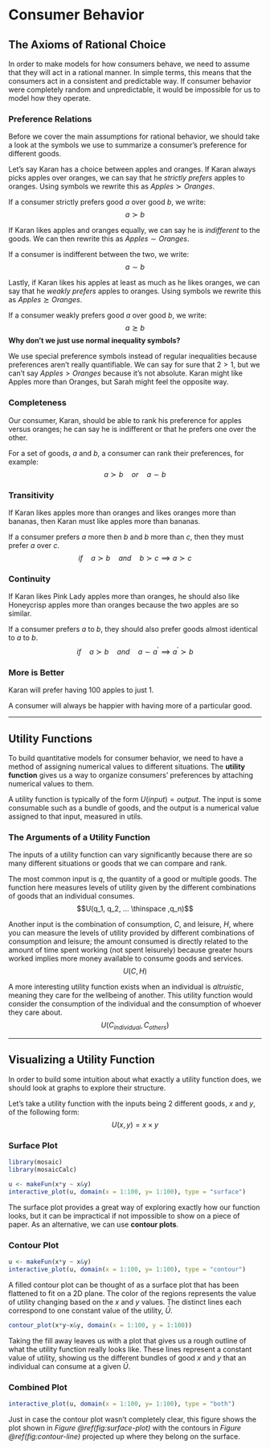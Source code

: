 # Consumer Behavior

## The Axioms of Rational Choice

In order to make models for how consumers behave, we need to assume that they will act in a rational manner. In simple terms, this means that the consumers act in a consistent and predictable way. If consumer behavior were completely random and unpredictable, it would be impossible for us to model how they operate.

### Preference Relations {-}

Before we cover the main assumptions for rational behavior, we should take a look at the symbols we use to summarize a consumer's preference for different goods.

Let's say Karan has a choice between apples and oranges. If Karan always picks apples over oranges, we can say that he *strictly prefers* apples to oranges. Using symbols we rewrite this as $Apples \succ Oranges$.

If a consumer strictly prefers good *a* over good *b*, we write: 
$$a \succ b$$ 

If Karan likes apples and oranges equally, we can say he is *indifferent* to the goods. We can then rewrite this as $Apples \sim Oranges$.

If a consumer is indifferent between the two, we write:
$$a \sim b$$

Lastly, if Karan likes his apples at least as much as he likes oranges, we can say that he *weakly prefers* apples to oranges. Using symbols we rewrite this as $Apples \succsim Oranges$.

If a consumer weakly prefers good *a* over good *b*, we write:
$$a \succsim b$$
**Why don't we just use normal inequality symbols? **

We use special preference symbols instead of regular inequalities because preferences aren't really quantifiable. We can say for sure that $2 \gt 1$, but we can't say $Apples \gt Oranges$ because it's not absolute. Karan might like Apples more than Oranges, but Sarah might feel the opposite way.

### Completeness 

Our consumer, Karan, should be able to rank his preference for apples versus oranges; he can say he is indifferent or that he prefers one over the other.

For a set of goods, *a* and *b*, a consumer can rank their preferences, for example:
$$a \succ b \quad or \quad a \sim b$$

### Transitivity 

If Karan likes apples more than oranges and likes oranges more than bananas, then Karan must like apples more than bananas.

If a consumer prefers *a* more then *b* and *b* more than *c*, then they must prefer *a* over *c*. 
$$if \quad a \succ b \quad and \quad b \succ c \implies a \succ c$$

### Continuity 

If Karan likes Pink Lady apples more than oranges, he should also like Honeycrisp apples more than oranges because the two apples are so similar.

If a consumer prefers *a* to *b*, they should also prefer goods almost identical to *a* to *b*.
$$if \quad a \succ b \quad and \quad a \sim a^{\prime} \implies a^{\prime} \succ b$$

### More is Better

Karan will prefer having 100 apples to just 1. 

A consumer will always be happier with having more of a particular good.

---

## Utility Functions

To build quantitative models for consumer behavior, we need to have a method of assigning numerical values to different situations. The **utility function** gives us a way to organize consumers' preferences by attaching numerical values to them.

A utility function is typically of the form $U(input)= output$. The input is some consumable such as a bundle of goods, and the output is a numerical value assigned to that input, measured in utils.

### The Arguments of a Utility Function

The inputs of a utility function can vary significantly because there are so many different situations or goods that we can compare and rank.
 
The most common input is $q$, the quantity of a good or multiple goods. The function here measures levels of utility given by the different combinations of goods that an individual consumes.
$$U(q_1, q_2, ... \thinspace ,q_n)$$

Another input is the combination of consumption, $C$, and leisure, $H$, where you can measure the levels of utility provided by different combinations of consumption and leisure; the amount consumed is directly related to the amount of time spent working (not spent leisurely) because greater hours worked implies more money available to consume goods and services.
$$U(C,H)$$

A more interesting utility function exists when an individual is *altruistic*, meaning they care for the wellbeing of another. This utility function would consider the consumption of the individual and the consumption of whoever they care about.
$$U(C_{individual}, C_{others})$$

---

## Visualizing a Utility Function

In order to build some intuition about what exactly a utility function does, we should look at graphs to explore their structure.

Let's take a utility function with the inputs being 2 different goods, $x$ and $y$, of the following form:
$$U(x,y)=x \times y$$

### Surface Plot

```r
library(mosaic)
library(mosaicCalc)
```

```r
u <- makeFun(x*y ~ x&y)
interactive_plot(u, domain(x = 1:100, y= 1:100), type = "surface")
```

The surface plot provides a great way of exploring exactly how our function looks, but it can be impractical if not impossible to show on a piece of paper. As an alternative, we can use **contour plots**.

### Contour Plot

```r
u <- makeFun(x*y ~ x&y)
interactive_plot(u, domain(x = 1:100, y= 1:100), type = "contour")
```
A filled contour plot can be thought of as a surface plot that has been flattened to fit on a 2D plane. The color of the regions represents the value of utility changing based on the $x$ and $y$ values. The distinct lines each correspond to one constant value of the utility, $\bar{U}$. 

```r
contour_plot(x*y~x&y, domain(x = 1:100, y = 1:100))
```
Taking the fill away leaves us with a plot that gives us a rough outline of what the utility function really looks like. These lines represent a constant value of utility, showing us the different bundles of good $x$ and $y$ that an individual can consume at a given $\bar{U}$.

### Combined Plot

```r
interactive_plot(u, domain(x = 1:100, y= 1:100), type = "both")
```
Just in case the contour plot wasn't completely clear, this figure shows the plot shown in *Figure \@ref(fig:surface-plot)* with the contours in *Figure \@ref(fig:contour-line)* projected up where they belong on the surface.